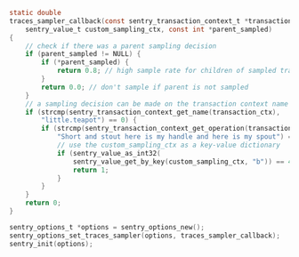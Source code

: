 ```c
static double
traces_sampler_callback(const sentry_transaction_context_t *transaction_ctx,
    sentry_value_t custom_sampling_ctx, const int *parent_sampled)
{
    // check if there was a parent sampling decision
    if (parent_sampled != NULL) {
        if (*parent_sampled) {
            return 0.8; // high sample rate for children of sampled transactions
        }
        return 0.0; // don't sample if parent is not sampled
    }
    // a sampling decision can be made on the transaction context name and operation
    if (strcmp(sentry_transaction_context_get_name(transaction_ctx),
        "little.teapot") == 0) {
        if (strcmp(sentry_transaction_context_get_operation(transaction_ctx),
            "Short and stout here is my handle and here is my spout") == 0) {
            // use the custom_sampling_ctx as a key-value dictionary
            if (sentry_value_as_int32(
                sentry_value_get_by_key(custom_sampling_ctx, "b")) == 42) {
                return 1;
            }
        }
    }
    return 0;
}

sentry_options_t *options = sentry_options_new();
sentry_options_set_traces_sampler(options, traces_sampler_callback);
sentry_init(options);
```
